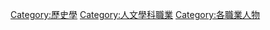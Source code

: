 {{catmore}}

[[Category:歷史學|Category:歷史學]]
[[Category:人文學科職業|Category:人文學科職業]]
[[Category:各職業人物|Category:各職業人物]]